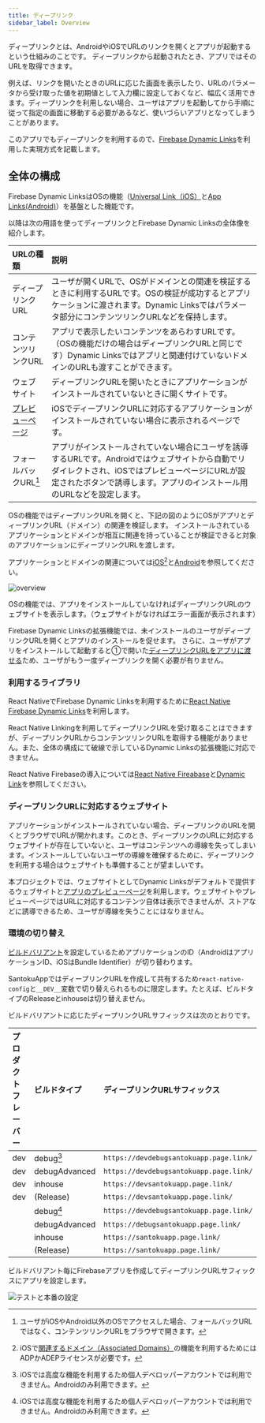 ```yaml
---
title: ディープリンク
sidebar_label: Overview
---
```


ディープリンクとは、AndroidやiOSでURLのリンクを開くとアプリが起動するという仕組みのことです。
ディープリンクから起動されたとき、アプリではそのURLを取得できます。

例えば、リンクを開いたときのURLに応じた画面を表示したり、URLのパラメータから受け取った値を初期値として入力欄に設定しておくなど、幅広く活用できます。ディープリンクを利用しない場合、ユーザはアプリを起動してから手順に従って指定の画面に移動する必要があるなど、使いづらいアプリとなってしまうことがあります。

このアプリでもディープリンクを利用するので、[Firebase Dynamic Links](https://firebase.google.com/docs/dynamic-links)を利用した実現方式を記載します。

## 全体の構成

Firebase Dynamic LinksはOSの機能（[Universal Link（iOS）](https://developer.apple.com/ios/universal-links/)と[App Links(Android)](https://developer.android.com/training/app-links#add-app-links)）を基盤とした機能です。

以降は次の用語を使ってディープリンクとFirebase Dynamic Linksの全体像を紹介します。

|URLの種類|説明|
|:-------|:--|
|ディープリンクURL|ユーザが開くURLで、OSがドメインとの関連を検証するときに利用するURLです。OSの検証が成功するとアプリケーションに渡されます。Dynamic Linksではパラメータ部分にコンテンツリンクURLなどを保持します。|
|コンテンツリンクURL|アプリで表示したいコンテンツをあらわすURLです。（OSの機能だけの場合はディープリンクURLと同じです）Dynamic Linksではアプリと関連付けていないドメインのURLも渡すことができます。|
|ウェブサイト|ディープリンクURLを開いたときにアプリケーションがインストールされていないときに開くサイトです。|
|[プレビューページ](https://firebase.google.com/docs/dynamic-links/link-previews#app_preview_pages)|iOSでディープリンクURLに対応するアプリケーションがインストールされていない場合に表示されるページです。|
|フォールバックURL[^1]|アプリがインストールされていない場合にユーザを誘導するURLです。Androidではウェブサイトから自動でリダイレクトされ、iOSではプレビューページにURLが設定されたボタンで誘導します。アプリのインストール用のURLなどを設定します。|

OSの機能ではディープリンクURLを開くと、下記の図のようにOSがアプリとディープリンクURL（ドメイン）の関連を検証します。
インストールされているアプリケーションとドメインが相互に関連を持っていることが検証できると対象のアプリケーションにディープリンクURLを渡します。

アプリケーションとドメインの関連については[iOS](https://firebase.google.com/docs/dynamic-links/ios/receive)[^2]と[Android](https://firebase.google.com/docs/dynamic-links/android/receive)を参照してください。

[^1]:ユーザがiOSやAndroid以外のOSでアクセスした場合、フォールバックURLではなく、コンテンツリンクURLをブラウザで開きます。
[^2]:iOSで[関連するドメイン（Associated Domains）](https://help.apple.com/developer-account/#/dev21218dfd6)の機能を利用するためにはADPかADEPライセンスが必要です。

![overview](./overview.drawio.png)

OSの機能では、アプリをインストールしていなければディープリンクURLのウェブサイトを表示します。（ウェブサイトがなければエラー画面が表示されます）

Firebase Dynamic Linksの拡張機能では、未インストールのユーザがディープリンクURLを開くとアプリのインストールを促せます。
さらに、ユーザがアプリをインストールして起動すると①で開いた[ディープリンクURLをアプリに渡せる](https://firebase.google.com/docs/dynamic-links/operating-system-integrations)ため、ユーザがもう一度ディープリンクを開く必要が有りません。

### 利用するライブラリ

React NativeでFirebase Dynamic Linksを利用するために[React Native Firebase Dynamic Links](https://rnfirebase.io/dynamic-links/usage)を利用します。

React Native Linkingを利用してディープリンクURLを受け取ることはできますが、ディープリンクURLからコンテンツリンクURLを取得する機能がありません。また、全体の構成にて破線で示しているDynamic Linksの拡張機能に対応できません。

React Native Firebaseの導入については[React Native Fireabase](https://rnfirebase.io/)と[Dynamic Link](https://rnfirebase.io/dynamic-links/usage)を参照してください。

### ディープリンクURLに対応するウェブサイト

アプリケーションがインストールされていない場合、ディープリンクのURLを開くとブラウザでURLが開かれます。このとき、ディープリンクのURLに対応するウェブサイトが存在していないと、ユーザはコンテンツへの導線を失ってしまいます。インストールしていないユーザの導線を確保するために、ディープリンクを利用する場合はウェブサイトも準備することが望ましいです。

本プロジェクトでは、ウェブサイトとしてDynamic Linksがデフォルトで提供するウェブサイトと[アプリのプレビューページ](https://firebase.google.com/docs/dynamic-links/link-previews#app_preview_pages)を利用します。ウェブサイトやプレビューページではURLに対応するコンテンツ自体は表示できませんが、ストアなどに誘導できるため、ユーザが導線を失うことにはなりません。

### 環境の切り替え

[ビルドバリアント](../../development/build-configuration.mdx)を設定しているためアプリケーションのID（AndroidはアプリケーションID、iOSはBundle Identifier）が切り替わります。

SantokuAppではディープリンクURLを作成して共有するため`react-native-config`と`__DEV__`変数で切り替えられるものに限定します。たとえば、ビルドタイプのReleaseとinhouseは切り替えません。

ビルドバリアントに応じたディープリンクURLサフィックスは次のとおりです。

|プロダクトフレーバー|ビルドタイプ|ディープリンクURLサフィックス|
|:--|:--|:--|
|dev|debug[^3]|`https://devdebugsantokuapp.page.link/`|
|dev|debugAdvanced|`https://devdebugsantokuapp.page.link/`|
|dev|inhouse|`https://devsantokuapp.page.link/`|
|dev|(Release)|`https://devsantokuapp.page.link/`|
||debug[^3]|`https://devdebugsantokuapp.page.link/`|
||debugAdvanced|`https://debugsantokuapp.page.link/`|
||inhouse|`https://santokuapp.page.link/`|
||(Release)|`https://santokuapp.page.link/`|

ビルドバリアント毎にFirebaseアプリを作成してディープリンクURLサフィックスにアプリを設定します。

[^3]:iOSでは高度な機能を利用するため個人デベロッパーアカウントでは利用できません。Androidのみ利用できます。

![テストと本番の設定](./test-setting.drawio.png)
